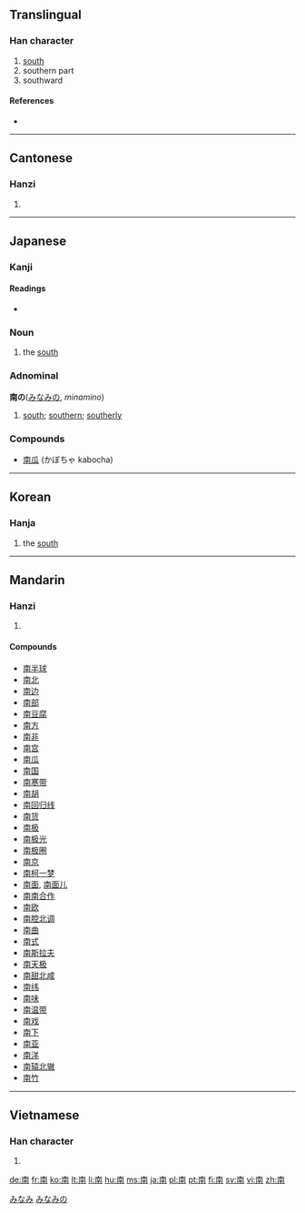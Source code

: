 ==Translingual==
{{Han stroke| The top-most horizontal stroke is done, from left to right.  The top-most vertical stroke is done, from top to bottom.  The left-most vertical stroke is done, from top to bottom.  The horizontal line that's second from the top, the right-most vertical line and the small line at the end of it are done as one stroke, from top-left going clockwise.  The small diagonal stroke on the left is done, from top-left to bottom-right.  The small diagonal stroke on the right is done, from top-right to bottom-left.  The horizontal stroke that's second from the bottom is done, from left to right.  The bottom-most horizontal stroke is done, from left to right.  The remaining vertical stroke is done, from left to right.}}

===Han character===
{{Han char|rn=24|rad=十|as=07|sn=9|four=4022<sub>7</sub>|canj=十月廿十 (JBTJ)}}

# [[south]]
# southern part
# southward

====References====
* {{Han ref|kx=0157.050|dkj=02750|dj=0357.080|hdz=10065.020|uh=5357|ud=21335|bh=AB6E|bd=43886}}

----

==Cantonese==

===Hanzi===
{{yue-hanzi|jyut=|y=naam4}}

# {{defn|Cantonese}}

----

==Japanese==

===Kanji===
{{ja-kanji|grade=2|rs=十07}}

====Readings====
* {{ja-readings|goon=[[なん]] (nan)|kanyoon=[[な]] (na)|kanon=[[だん]] (dan)|kun=[[みなみ]] (minami)}}

===Noun===
{{ja-noun|k|hira=みなみ|rom=minami}}

# the [[south]]

===Adnominal===
'''南の'''([[みなみ]]の, ''minamino'')

# [[south]]; [[southern]]; [[southerly]]

===Compounds===
* [[南瓜]] (かぼちゃ kabocha)

[[Category:1000 Japanese basic words|みなみ]]
[[Category:Japanese adnominals|みなみの]]

----

==Korean==

===Hanja===
{{ko-hanja|hangeul=남|rv=nam|mr=nam|y=nam|eumhun=남녘|ehrv=namnyeok|ehmr=namnyŏk|ehy=namnyekh}}

# the [[south]]

----

==Mandarin==

===Hanzi===
{{cmn-hanzi|pin=[[nán]] ([[nan2]]), [[nā]] ([[na1]])|wg=nan<sup>2</sup>}}

# {{defn|Mandarin}}

====Compounds====
* [[南半球]]
* [[南北]]
* [[南边]]
* [[南部]]
* [[南豆腐]]
* [[南方]]
* [[南非]]
* [[南宫]]
* [[南瓜]]
* [[南国]]
* [[南寒带]]
* [[南胡]]
* [[南回归线]]
* [[南货]]
* [[南极]]
* [[南极光]]
* [[南极圈]]
* [[南京]]
* [[南柯一梦]]
* [[南面]], [[南面儿]]
* [[南南合作]]
* [[南欧]]
* [[南腔北调]]
* [[南曲]]
* [[南式]]
* [[南斯拉夫]]
* [[南天极]]
* [[南甜北咸]]
* [[南纬]]
* [[南味]]
* [[南温带]]
* [[南戏]]
* [[南下]]
* [[南亚]]
* [[南洋]]
* [[南辕北辙]]
* [[南竹]]

----

==Vietnamese==

===Han character===
{{vi-hantu|nam}}

# {{defn|Vietnamese}}

[[de:南]]
[[fr:南]]
[[ko:南]]
[[lt:南]]
[[li:南]]
[[hu:南]]
[[ms:南]]
[[ja:南]]
[[pl:南]]
[[pt:南]]
[[fi:南]]
[[sv:南]]
[[vi:南]]
[[zh:南]]